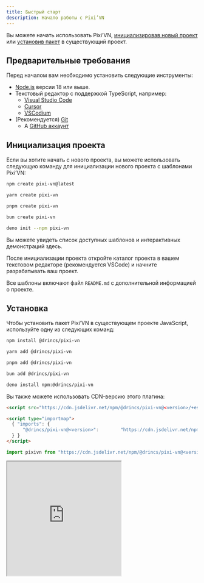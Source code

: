 ```yaml
---
title: Быстрый старт
description: Начало работы с Pixi’VN
---
```



Вы можете начать использовать Pixi’VN, [инициализировав новый проект](#project-initialization) или [установив пакет](#installation) в существующий проект.

## Предварительные требования

Перед началом вам необходимо установить следующие инструменты:

- [Node.js](https://nodejs.org/) версии 18 или выше.
- Текстовый редактор с поддержкой TypeScript, например:
  - [Visual Studio Code](https://code.visualstudio.com/)
  - [Cursor](https://www.cursor.com/)
  - [VSCodium](https://vscodium.com/)
- (Рекомендуется) [Git](https://git-scm.com/)
  - A [GitHub аккаунт](https://github.com/)

## Инициализация проекта

Если вы хотите начать с нового проекта, вы можете использовать следующую команду для инициализации нового проекта с шаблонами Pixi’VN:

```sh tab="npm"
npm create pixi-vn@latest
```

```sh tab="yarn"
yarn create pixi-vn
```

```sh tab="pnpm"
pnpm create pixi-vn
```

```sh tab="bun"
bun create pixi-vn
```

```sh tab="deno"
deno init --npm pixi-vn
```

Вы можете увидеть список доступных шаблонов и интерактивных демонстраций <DynamicLink href="/start/templates">здесь</DynamicLink>.

После инициализации проекта откройте каталог проекта в вашем текстовом редакторе (рекомендуется VSCode) и начните разрабатывать ваш проект.

Все шаблоны включают файл `README.md` с дополнительной информацией о проекте.

## Установка

Чтобы установить пакет Pixi’VN в существующем проекте JavaScript, используйте одну из следующих команд:

```sh tab="npm"
npm install @drincs/pixi-vn
```

```sh tab="yarn"
yarn add @drincs/pixi-vn
```

```sh tab="pnpm"
pnpm add @drincs/pixi-vn
```

```sh tab="bun"
bun add @drincs/pixi-vn
```

```sh tab="deno"
deno install npm:@drincs/pixi-vn
```

<Accordions>

<Accordion title="CDN version" id="cdn-installation">

Вы также можете использовать CDN-версию этого плагина:

```html tab="script tag" title="index.html"
<script src="https://cdn.jsdelivr.net/npm/@drincs/pixi-vn@<version>/+esm"></script>
```

```html tab="map import" title="index.html"
<script type="importmap">
  { "imports": {
      "@drincs/pixi-vn@<version>":        "https://cdn.jsdelivr.net/npm/@drincs/pixi-vn/+esm"
  } }
</script>
```

```js tab="js import" title="index.js"
import pixivn from "https://cdn.jsdelivr.net/npm/@drincs/pixi-vn@<version>/+esm";
```

<iframe src="https://codepen.io/BlackRam-oss/embed/oNrqgNd?default-tab=js%2Cresult"
  height="300"
  style={{
    width: "100%",
  }}
  title="Pixi’VN"
  loading="lazy"
  allowFullScreen={true}
/>

</Accordion>

<Accordion title="Vite.js plugin" id="vite-plugin">

For a better developer experience, use the Vite plugin.

This plugin provides the following features:

- Endpoints to manage characters, labels, and assets manifest.
  - `GET /pixi-vn/characters` - Retrieve the list of registered characters.
  - `POST /pixi-vn/characters` - Update the list of registered characters.
  - `GET /pixi-vn/labels` - Retrieve the list of registered labels.
  - `POST /pixi-vn/labels` - Update the list of registered labels.
  - `GET /pixi-vn/assets/manifest` - Retrieve the assets manifest.
  - `POST /pixi-vn/assets/manifest` - Update the assets manifest.

```ts tab="vite.config.ts"
import { defineConfig } from 'vite'
import { vitePluginPixivn } from "@drincs/pixi-vn/vite";
export default defineConfig({
  // ...
  plugins: [
    // other plugins...
    vitePluginPixivn()
  ]
})
```

```ts tab="main.ts"
import { setupPixivnViteData } from "@drincs/pixi-vn/vite-listener"; // [!code focus]

await Promise.all([import("./values"), import("./labels")]);
await Promise.all([initializeIndexedDB(), defineAssets(), useI18n()]);
setupPixivnViteData(); // [!code focus]
```

</Accordion>

</Accordions>

### Инициализация

Перед использованием движка Pixi’VN вам необходимо инициализировать игру. Вы можете сделать это, вызвав метод `Game.init`.

This function has the following parameters:

- `element`: HTML-элемент, к которому будет добавлен холст.
- `options`: Эквивалентно параметрам, которые вы можете использовать при инициализации [PixiJS Application](https://pixijs.com/8.x/guides/basics#creating-an-application). Следующие параметры обязательны:
  - `width`: Ширина холста.
  - `height`: Высота холста.
- `devtoolsOptions`: Эквивалентно параметрам, которые вы можете использовать при инициализации <DynamicLink href="/start/canvas#use-pixijs-devtools-with-pixivn">PixiJS Devtools</DynamicLink>.

```ts title="src/main.tsx"
import { Game } from "@drincs/pixi-vn";

// Canvas setup with PIXI
const body = document.body
if (!body) {
    throw new Error('body element not found')
}

Game.init(body, {
    height: 1080,
    width: 1920,
    backgroundColor: "#303030",
}).then(() => {
    // ...
});

// read more here: https://pixi-vn.web.app/start/other-narrative-features.html#how-manage-the-end-of-the-game
Game.onEnd(async (props) => {
    Game.clear();
    props.navigate("/");
});

Game.onError((type, error, { notify }) => {
    notify("allert_error_occurred");
});
```

```html title="index.html"
<!doctype html>
<html lang="en">
  <head>
    <meta charset="UTF-8" />
    <meta name="viewport" content="width=device-width, initial-scale=1.0" />
    <title>Game</title>
  </head>
  <body>
    <div id="root"></div>
    <script type="module" src="/src/main.ts"></script>
  </body>
</html>
```

